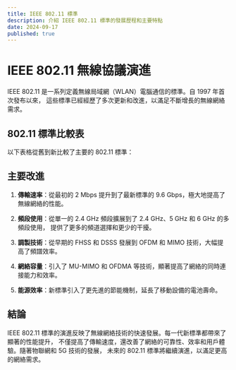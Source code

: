 ```yaml
---
title: IEEE 802.11 標準
description: 介紹 IEEE 802.11 標準的發展歷程和主要特點
date: 2024-09-17
published: true
---
```


# IEEE 802.11 無線協議演進

IEEE 802.11 是一系列定義無線局域網（WLAN）電腦通信的標準。自 1997 年首次發布以來，
這些標準已經經歷了多次更新和改進，以滿足不斷增長的無線網絡需求。

## 802.11 標準比較表

以下表格從舊到新比較了主要的 802.11 標準：

<IEEE80211Table />

## 主要改進

1. **傳輸速率**：從最初的 2 Mbps 提升到了最新標準的 9.6 Gbps，極大地提高了無線網絡的性能。

2. **頻段使用**：從單一的 2.4 GHz 頻段擴展到了 2.4 GHz、5 GHz 和 6 GHz 的多頻段使用，
   提供了更多的頻道選擇和更少的干擾。

3. **調製技術**：從早期的 FHSS 和 DSSS 發展到 OFDM 和 MIMO 技術，大幅提高了頻譜效率。

4. **網絡容量**：引入了 MU-MIMO 和 OFDMA 等技術，顯著提高了網絡的同時連接能力和效率。

5. **能源效率**：新標準引入了更先進的節能機制，延長了移動設備的電池壽命。

## 結論

IEEE 802.11 標準的演進反映了無線網絡技術的快速發展。每一代新標準都帶來了顯著的性能提升，
不僅提高了傳輸速度，還改善了網絡的可靠性、效率和用戶體驗。隨著物聯網和 5G 技術的發展，
未來的 802.11 標準將繼續演進，以滿足更高的網絡需求。
